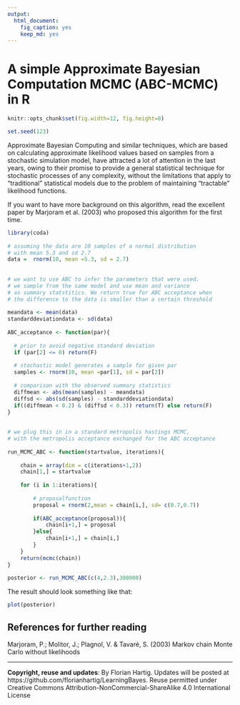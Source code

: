 ```yaml
---
output:
  html_document:
    fig_caption: yes
    keep_md: yes
---
```

A simple Approximate Bayesian Computation MCMC (ABC-MCMC) in R
====

```r
knitr::opts_chunk$set(fig.width=12, fig.height=8)

```

```r
set.seed(123)
```

Approximate Bayesian Computing and similar techniques, which are based on calculating approximate likelihood values based on samples from a stochastic simulation model, have attracted a lot of attention in the last years, owing to their promise to provide a general statistical technique for stochastic processes of any complexity, without the limitations that apply to “traditional” statistical models due to the problem of maintaining “tractable” likelihood functions. 

If you want to have more background on this algorithm, read the excellent paper by Marjoram et al. (2003) who proposed this algorithm for the first time. 

```r
library(coda)
 
# assuming the data are 10 samples of a normal distribution
# with mean 5.3 and sd 2.7
data =  rnorm(10, mean =5.3, sd = 2.7)
 
 
# we want to use ABC to infer the parameters that were used. 
# we sample from the same model and use mean and variance
# as summary statstitics. We return true for ABC acceptance when
# the difference to the data is smaller than a certain threshold
 
meandata <- mean(data)
standarddeviationdata <- sd(data)
 
ABC_acceptance <- function(par){
   
  # prior to avoid negative standard deviation
  if (par[2] <= 0) return(F) 
   
  # stochastic model generates a sample for given par
  samples <- rnorm(10, mean =par[1], sd = par[2])
 
  # comparison with the observed summary statistics
  diffmean <- abs(mean(samples) - meandata)
  diffsd <- abs(sd(samples) - standarddeviationdata)
  if((diffmean < 0.2) & (diffsd < 0.3)) return(T) else return(F)
}
 
 
# we plug this in in a standard metropolis hastings MCMC, 
# with the metropolis acceptance exchanged for the ABC acceptance
 
run_MCMC_ABC <- function(startvalue, iterations){
 
    chain = array(dim = c(iterations+1,2))
    chain[1,] = startvalue
 
    for (i in 1:iterations){
         
        # proposalfunction
        proposal = rnorm(2,mean = chain[i,], sd= c(0.7,0.7))
         
        if(ABC_acceptance(proposal)){
            chain[i+1,] = proposal
        }else{
            chain[i+1,] = chain[i,]
        }
    }
    return(mcmc(chain))
}
 
posterior <- run_MCMC_ABC(c(4,2.3),300000)

```

The result should look something like that:
```r
plot(posterior)
```


## References for further reading

Marjoram, P.; Molitor, J.; Plagnol, V. & Tavaré, S. (2003) Markov chain Monte Carlo without likelihoods


---
**Copyright, reuse and updates**: By Florian Hartig. Updates will be posted at https://github.com/florianhartig/LearningBayes. Reuse permitted under Creative Commons Attribution-NonCommercial-ShareAlike 4.0 International License
